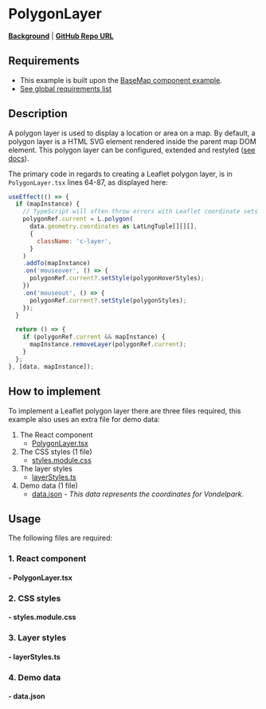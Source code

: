 
<Meta of={PolygonLayerStories} />

# PolygonLayer

**[Background](../?path=/docs/leaflet-layers--docs#polygon)** | **<a href="https://github.com/Amsterdam/ee-react-map-demos/tree/main/src/pages/PolygonLayer" target="_blank">GitHub Repo URL</a>**

## Requirements

- This example is built upon the [BaseMap component example](../?path=/docs/react-baselayer--docs).
- [See global requirements list](../?path=/docs/global-requirements--docs)

## Description

A polygon layer is used to display a location or area on a map. By default, a polygon layer is a HTML SVG element rendered inside the parent map DOM element. This polygon layer can be configured, extended and restyled (<a href="https://leafletjs.com/reference.html#polygon" target="_blank">see docs</a>).

The primary code in regards to creating a Leaflet polygon layer, is in `PolygonLayer.tsx` lines 64-87, as displayed here:

```js
useEffect(() => {
  if (mapInstance) {
    // TypeScript will often throw errors with Leaflet coordinate sets if you don't explicitly cast the type
    polygonRef.current = L.polygon(
      data.geometry.coordinates as LatLngTuple[][][],
      {
        className: 'c-layer',
      }
    )
    .addTo(mapInstance)
    .on('mouseover', () => {
      polygonRef.current?.setStyle(polygonHoverStyles);
    })
    .on('mouseout', () => {
      polygonRef.current?.setStyle(polygonStyles);
    });
  }

  return () => {
    if (polygonRef.current && mapInstance) {
      mapInstance.removeLayer(polygonRef.current);
    }
  };
}, [data, mapInstance]);
```

## How to implement

To implement a Leaflet polygon layer there are three files required, this example also uses an extra file for demo data:

1. The React component
    - [PolygonLayer.tsx](#--polygonlayertsx)
2. The CSS styles (1 file)
    - [styles.module.css](#--stylesmodulecss)
3. The layer styles
    - [layerStyles.ts](#--layerstylests)
4. Demo data (1 file)
    - [data.json](#--datajson) *- This data represents the coordinates for Vondelpark.*

## Usage

The following files are required:

### 1. React component

#### - PolygonLayer.tsx

<Source code={PolygonLayer} />

### 2. CSS styles

#### - styles.module.css

<Source code={styles} />

### 3. Layer styles

#### - layerStyles.ts

<Source code={layerStyles} />

### 4. Demo data

#### - data.json

<Source code={data} />
